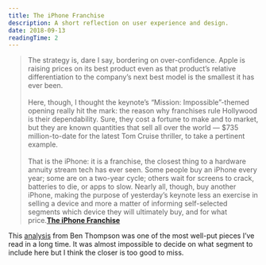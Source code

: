 ```yaml
---
title: The iPhone Franchise
description: A short reflection on user experience and design.
date: 2018-09-13
readingTime: 2
---
```


>The strategy is, dare I say, bordering on over-confidence. Apple is raising prices on its best product even as that product’s relative differentiation to the company’s next best model is the smallest it has ever been.<br /><br />Here, though, I thought the keynote’s “Mission: Impossible”-themed opening really hit the mark: the reason why franchises rule Hollywood is their dependability. Sure, they cost a fortune to make and to market, but they are known quantities that sell all over the world — $735 million-to-date for the latest Tom Cruise thriller, to take a pertinent example.<br /><br />That is the iPhone: it is a franchise, the closest thing to a hardware annuity stream tech has ever seen. Some people buy an iPhone every year; some are on a two-year cycle; others wait for screens to crack, batteries to die, or apps to slow. Nearly all, though, buy another iPhone, making the purpose of yesterday’s keynote less an exercise in selling a device and more a matter of informing self-selected segments which device they will ultimately buy, and for what price.**<a href="https://stratechery.com/2018/the-iphone-franchise/">The iPhone Franchise</a>**

This <a href="https://stratechery.com/2018/the-iphone-franchise/">analysis</a> from Ben Thompson was one of the most well-put pieces I’ve read in a long time. It was almost impossible to decide on what segment to include here but I think the closer is too good to miss.